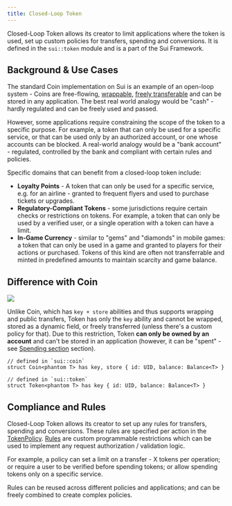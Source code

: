 ```yaml
---
title: Closed-Loop Token
---
```



Closed-Loop Token allows its creator to limit applications where the token is used, set up custom policies for transfers, spending and conversions. It is defined in the `sui::token` module and is a part of the Sui Framework.

## Background & Use Cases

The standard Coin implementation on Sui is an example of an open-loop system - Coins are free-flowing, [wrappable](/concepts/object-ownership/wrapped), [freely transferable](/concepts/dynamic-fields/transfers/custom-rules#the-store-ability-and-transfer-rules) and can be stored in any application. The best real world analogy would be "cash" - hardly regulated and can be freely used and passed.

However, some applications require constraining the scope of the token to a specific purpose. For example, a token that can only be used for a specific service, or that can be used only by an authorized account, or one whose accounts can be blocked. A real-world analogy would be a "bank account" - regulated, controlled by the bank and compliant with certain rules and policies.

Specific domains that can benefit from a closed-loop token include:

- **Loyalty Points** - A token that can only be used for a specific service, e.g. for an airline - granted to frequent flyers and used to purchase tickets or upgrades.
- **Regulatory-Compliant Tokens** - some jurisdictions require certain checks or restrictions on tokens. For example, a token that can only be used by a verified user, or a single operation with a token can have a limit.
- **In-Game Currency** - similar to "gems" and "diamonds" in mobile games: a token that can only be used in a game and granted to players for their actions or purchased. Tokens of this kind are often not transferrable and minted in predefined amounts to maintain scarcity and game balance.

## Difference with Coin

<img className="balance-coin-token" src={BalanceTokenCoin} />

Unlike Coin, which has `key + store` abilities and thus supports wrapping and public transfers, Token has only the `key` ability and cannot be wrapped, stored as a dynamic field, or freely transferred (unless there's a custom policy for that). Due to this restriction, Token **can only be owned by an account** and can't be stored in an application (however, it can be "spent" - see [Spending section](./closed-loop-token/spending.mdx) section).

```move
// defined in `sui::coin`
struct Coin<phantom T> has key, store { id: UID, balance: Balance<T> }

// defined in `sui::token`
struct Token<phantom T> has key { id: UID, balance: Balance<T> }
```

## Compliance and Rules

Closed-Loop Token allows its creator to set up any rules for transfers, spending and conversions. These rules are specified per action in the [TokenPolicy](./closed-loop-token/token-policy.mdx). [Rules](./closed-loop-token/rules.mdx) are custom programmable restrictions which can be used to implement any request authorization / validation logic.

For example, a policy can set a limit on a transfer - X tokens per operation; or require a user to be verified before spending tokens; or allow spending tokens only on a specific service.

Rules can be reused across different policies and applications; and can be freely combined to create complex policies.

